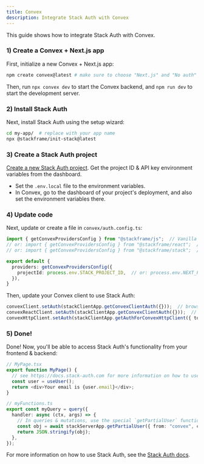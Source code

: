 ```yaml
---
title: Convex
description: Integrate Stack Auth with Convex
---
```


This guide shows how to integrate Stack Auth with Convex.

### 1) Create a Convex + Next.js app

First, initialize a new Convex + Next.js app:

```bash title="Terminal"
npm create convex@latest # make sure to choose "Next.js" and "No auth" when asked — we will add auth later
```

Then, run `npx convex dev` to start the Convex backend, and `npm run dev` to start the development server.

### 2) Install Stack Auth

Next, install Stack Auth using the setup wizard:

```bash
cd my-app/  # replace with your app name
npx @stackframe/init-stack@latest
```

### 3) Create a Stack Auth project

[Create a new Stack Auth project](https://app.stack-auth.com). Get the project ID & API key environment variables from the dashboard.

- Set the `.env.local` file to the environment variables.
- In Convex, go to the dashboard of your project's deployment, and also set the environment variables there.

### 4) Update code

Next, update or create a file in `convex/auth.config.ts`:

```ts
import { getConvexProvidersConfig } from "@stackframe/js";  // Vanilla JS
// or: import { getConvexProvidersConfig } from "@stackframe/react";  // React
// or: import { getConvexProvidersConfig } from "@stackframe/stack";  // Next.js

export default {
  providers: getConvexProvidersConfig({
    projectId: process.env.STACK_PROJECT_ID,  // or: process.env.NEXT_PUBLIC_STACK_PROJECT_ID
  }),
}
```

Then, update your Convex client to use Stack Auth:

```ts
convexClient.setAuth(stackClientApp.getConvexClientAuth({}));  // browser JS
convexReactClient.setAuth(stackClientApp.getConvexClientAuth({}));  // React
convexHttpClient.setAuth(stackClientApp.getAuthForConvexHttpClient({ tokenStore: requestObject }));  // HTTP, see Stack Auth docs for more information on tokenStore
```

### 5) Done!

Done! Now, you'll be able to access Stack Auth's functionality from your frontend & backend:

```ts
// MyPage.tsx
export function MyPage() {
  // see https://docs.stack-auth.com for more information on how to use Stack Auth
  const user = useUser();
  return <div>Your email is {user.email}</div>;
}

// myFunctions.ts
export const myQuery = query({
  handler: async (ctx, args) => {
    // In queries & mutations, use the special `getPartialUser` function to get user info
    const obj = await stackServerApp.getPartialUser({ from: "convex", ctx });
    return JSON.stringify(obj);
  },
});
```

For more information on how to use Stack Auth, see the [Stack Auth docs](https://docs.stack-auth.com).
